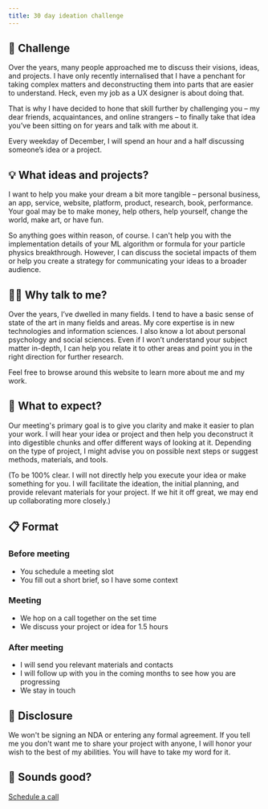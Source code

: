 ```yaml
---
title: 30 day ideation challenge
---
```


<Headline
  title="30 day ideation challenge"
  headline="A personal challenge to make good ideas happen"
/>

## 🏁 Challenge

Over the years, many people approached me to discuss their visions, ideas, and projects. I have only recently internalised that I have a penchant for taking complex matters and deconstructing them into parts that are easier to understand. Heck, even my job as a UX designer is about doing that.

That is why I have decided to hone that skill further by challenging you – my dear friends, acquaintances, and online strangers – to finally take that idea you’ve been sitting on for years and talk with me about it.

Every weekday of December, I will spend an hour and a half discussing someone’s idea or a project.

## 💡 What ideas and projects?

I want to help you make your dream a bit more tangible – personal business, an app, service, website, platform, product, research, book, performance. Your goal may be to make money, help others, help yourself, change the world, make art, or have fun.

So anything goes within reason, of course. I can't help you with the implementation details of your ML algorithm or formula for your particle physics breakthrough. However, I can discuss the societal impacts of them or help you create a strategy for communicating your ideas to a broader audience.


## 🧙🏼 Why talk to me?

Over the years, I’ve dwelled in many fields. I tend to have a basic sense of state of the art in many fields and areas. My core expertise is in new technologies and information sciences. I also know a lot about personal psychology and social sciences. Even if I won’t understand your subject matter in-depth, I can help you relate it to other areas and point you in the right direction for further research.

Feel free to browse around this website to learn more about me and my work.

## 🎁 What to expect?

Our meeting's primary goal is to give you clarity and make it easier to plan your work. I will hear your idea or project and then help you deconstruct it into digestible chunks and offer different ways of looking at it. Depending on the type of project, I might advise you on possible next steps or suggest methods, materials, and tools.

(To be 100% clear. I will not directly help you execute your idea or make something for you. I will facilitate the ideation, the initial planning, and provide relevant materials for your project. If we hit it off great, we may end up collaborating more closely.)

## 📋️ Format

### Before meeting

- You schedule a meeting slot
- You fill out a short brief, so I have some context

### Meeting

- We hop on a call together on the set time
- We discuss your project or idea for 1.5 hours

### After meeting

- I will send you relevant materials and contacts
- I will follow up with you in the coming months to see how you are progressing
- We stay in touch


## 🤭 Disclosure

We won't be signing an NDA or entering any formal agreement. If you tell me you don't want me to share your project with anyone, I will honor your wish to the best of my abilities. You will have to take my word for it.

## 🚀 Sounds good?

<a href="https://calendly.com/iljapanic/30-day-ideation-challenge" target="_blank" class="btn btn-large mt">Schedule a call</a>
